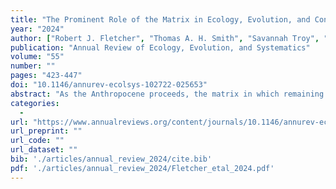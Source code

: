 ```yaml
---
title: "The Prominent Role of the Matrix in Ecology, Evolution, and Conservation"
year: "2024"
author: ["Robert J. Fletcher", "Thomas A. H. Smith", "Savannah Troy", "Nicholas Kortessis", "Edgar C. Turner", "Emilio M. Bruna", "Robert D. Holt"]
publication: "Annual Review of Ecology, Evolution, and Systematics"
volume: "55"
number: ""
pages: "423-447"
doi: "10.1146/annurev-ecolsys-102722-025653"
abstract: "As the Anthropocene proceeds, the matrix in which remaining habitats are embedded is an increasingly dominant component of altered landscapes. The matrix appears to have diverse and far-reaching effects, yet our understanding of the causes and consequences of these effects remains limited. We first synthesize the broad range of perspectives on the matrix, provide a generalized framing that captures these perspectives, and propose hypotheses for how and why the matrix matters for ecological and evolutionary processes. We then summarize evidence for these hypotheses from experiments in which the matrix was manipulated. Nearly all experiments revealed matrix effects, including changes in local spillover, individual movement and dispersal, and use of resources in the matrix. Finally, we discuss how the matrix has been, and should be, incorporated into conservation and management and suggest future issues to advance research on and applications of the matrix in ecology, evolution, and conservation."
categories: 
  - 
url: "https://www.annualreviews.org/content/journals/10.1146/annurev-ecolsys-102722-025653"
url_preprint: ""
url_code: ""
url_dataset: ""
bib: './articles/annual_review_2024/cite.bib'
pdf: './articles/annual_review_2024/Fletcher_etal_2024.pdf'
---
```

